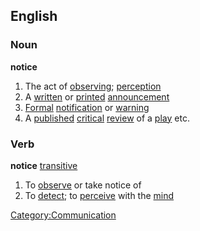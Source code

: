 ==English==
===Noun===
'''notice'''
# The act of [[observing]]; [[perception]]
# A [[written]] or [[printed]] [[announcement]]
# [[Formal]] [[notification]] or [[warning]]
# A [[publish]]ed [[critical]] [[review]] of a [[play]] etc.
===Verb===
'''notice''' [[transitive]]
# To [[observe]] or take notice of
# To [[detect]]; to [[perceive]] with the [[mind]]

[[Category:Communication]]